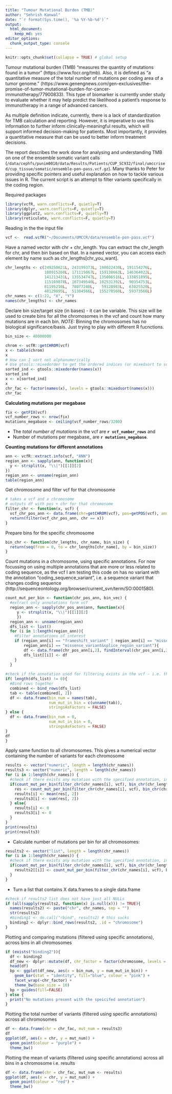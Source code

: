 ```yaml
---
title: "Tumour Mutational Burden (TMB)"
author: "Sehrish Kanwal"
date: "`r format(Sys.time(), '%a %Y-%b-%d')`"
output: 
  html_document: 
    keep_md: yes
editor_options: 
  chunk_output_type: console
---
```


```r
knitr::opts_chunk$set(collapse = TRUE) # global setup
```
Tumour mutational burden (TMB) "measures the quantity of mutations found in a tumor" (https://www.focr.org/tmb). Also, it is defined as "a quantitative measure of the total number of mutations per coding area of a tumor genome." (https://www.genengnews.com/gen-exclusives/the-promise-of-tumor-mutational-burden-for-cancer-immunotherapy/77900833).
This type of biomarker is currently under study to evaluate whether it may help predict the likelihood a patient's response to immunotherapy in a range of advanced cancers.

As multiple definition indicate, currently, there is a lack of standardization for TMB calculation and reporting. However, it is imperative to use this information to further inform clinically-meaningful results, which will support informed decision-making for patients. Most importantly, it provides a quantitative measure that can be used to better inform treatment decisions.

The report describes the work done for analysing and understanding TMB on one of the ensemble somatic variant calls (`/data/cephfs/punim0010/data/Results/Patients/CUP_SC932/final/umccrised/cup_tissue/somatic/ensemble-pon-pass.vcf.gz`). Many thanks to Peter for providing specific pointers and useful explanation on how to tackle various issues in R. The current script is an attempt to filter variants specifically in the coding region.

Required packages

```r
library(vcfR, warn.conflicts=F, quietly=T)
library(dplyr, warn.conflicts=F, quietly=T)
library(ggplot2, warn.conflicts=F, quietly=T)
library(reticulate, warn.conflicts=F, quietly=T)
```

Reading in the the input file

```r
vcf <-  read.vcfR("~/Documents/UMCCR/data/ensemble-pon-pass.vcf") 
```

Have a named vector with chr + chr_length.
You can extract the chr_length for chr, and then bin based on that.
In a named vector, you can access each element by name such as chr_lengths[chr_you_want].

```r
chr_lengths <- c(249250621L, 243199373L, 198022430L, 191154276L,
                 180915260L, 171115067L, 159138663L, 146364022L,
                 141213431L, 135534747L, 135006516L, 133851895L,
                 115169878L, 107349540L, 102531392L,  90354753L,
                 81195210L,  78077248L,   59128983L,  63025520L,
                 48129895L,  51304566L,  155270560L,  59373566L)
chr_names <- c(1:22, "X", "Y")
names(chr_lengths) <- chr_names
```

Declare bin size/target size (in bases) - it can be variable. This size will be used to create bins for all the chromosomes in the vcf and count how many mutations are in each bin.
*NOTE:*
Binning the chromosomes has no biological significance/basis. Just trying to play with different R fucnctions. 

```r
bin_size <- 40000000
```


```r
chrom <- vcfR::getCHROM(vcf)
x <- table(chrom)
x
# How can I sort not alphanumerically
# Use gtools::mixedorder to get the ordered indices (or mixedsort to sort them)
sorted_ind <- gtools::mixedorder(names(x))
sorted_ind
x <- x[sorted_ind]
x
chr_fac <- factor(names(x), levels = gtools::mixedsort(names(x)))
chr_fac
```

**Calculating mutations per megabase**

```r
fix <- getFIX(vcf)
vcf_number_rows <- nrow(fix)
mutations_megabase <- ceiling(vcf_number_rows/3200) 
```

* The _total number of mutations_ in the vcf are **`r vcf_number_rows`** and 
* Number of mutations per megabase_ are **`r mutations_megabase`**.

**Counting mutations for different annotations**

```r
ann <- vcfR::extract.info(vcf, "ANN")
region_ann <- sapply(ann, function(x){
  y <- strsplit(x, "\\|")[[1]][2]
})
region_ann <- unname(region_ann)
table(region_ann)
```

Get chromosome and filter vcf for that chromosome

```r
# takes a vcf and a chromosome
# outputs df with pos + chr for that chromosome
filter_chr <- function(x, vcf) {
  vcf_chr_pos_ann <- data.frame(chr=getCHROM(vcf), pos=getPOS(vcf), ann=vcfR::extract.info(vcf, "ANN"), stringsAsFactors = FALSE)
  return(filter(vcf_chr_pos_ann, chr == x))
}
```

Prepare bins for the specific chromosome

```r
bin_chr <- function(chr_lengths, chr_name, bin_size) {
  return(seq(from = 0, to = chr_lengths[chr_name], by = bin_size))
}
```

Count mutations in a chromosome, using specific annotations. For now focussing on using multiple annotations that are more or less related to coding sequence, as the vcf I am testing this code on has no variant with the annotation "coding_sequence_variant", i.e. a sequence variant that changes coding sequence (http://sequenceontology.org/browser/current_svn/term/SO:0001580).

```r
count_mut_per_bin <- function(chr_pos_ann, bin_vec) {
  #extract only annotations form vcf
  region_ann <- sapply(chr_pos_ann$ann, function(x){
     y <- strsplit(x, "\\|")[[1]][2]
     })
  region_ann <- unname(region_ann)
  dfs_list <- list()
  for (i in 1:length(region_ann)){
    #Filter annotations of interest 
    if (region_ann[i] == "frameshift_variant" | region_ann[i] == "missense_variant" | 
        region_ann[i] == "missense_variant&splice_region_variant"){
        df <- data.frame(chr_pos_ann[i,2], findInterval(chr_pos_ann[i,2], bin_vec))
        dfs_list[[i]] <- df
    }
  }
  
#check if the annotation used for filtering exists in the vcf - i.e. there are rows in the combined df
if( length(dfs_list) != 0){
  #Bind rows together
  combined <- bind_rows(dfs_list)
  tab <- table(combined[, 2])
  df <- data.frame(bin_num = names(tab),
                   num_mut_in_bin = c(unname(tab)),
                   stringsAsFactors = FALSE)
} else {
  df <- data.frame(bin_num = 0,
                   num_mut_in_bin = 0,
                   stringsAsFactors = FALSE)
}
df
}
```

Apply same function to all chromosomes. This gives a numerical vector containing the number of variants for each chromosome 

```r
results <- vector("numeric", length = length(chr_names))
results3 <- vector("numeric", length = length(chr_names))
for (i in 1:length(chr_names)) {
  #check if there exists any mutation with the specified annotation, in the vcf. 
  if(count_mut_per_bin(filter_chr(chr_names[i], vcf), bin_chr(chr_lengths, chr_names[i], bin_size))[1, 1] != 0){
    res <- count_mut_per_bin(filter_chr(chr_names[i], vcf), bin_chr(chr_lengths, chr_names[i], bin_size))
    results[i] <- mean(res[, 2])
    results3[i] <- sum(res[, 2])
  } else{
    results[i] <- 0
    results3[i] <- 0
  }
}
print(results)
print(results3)
```


* Calculate number of mutations per bin for all chromosomes:

```r
results2 <- vector("list", length = length(chr_names))
for (i in 1:length(chr_names)) {
  #check if there exists any mutation with the specified annotation, in the vcf. 
  if(count_mut_per_bin(filter_chr(chr_names[i], vcf), bin_chr(chr_lengths, chr_names[i], bin_size))[1, 1] != 0){
    results2[[i]] <- count_mut_per_bin(filter_chr(chr_names[i], vcf), bin_chr(chr_lengths, chr_names[i], bin_size))
  }
}
```

* Turn a list that contains X data.frames to a single data.frame

```r
#check if results2 list does not have just all NULLs
if (all(sapply(results2, function(x) is.null(x))) != TRUE){
  names(results2) <- paste("chr", chr_names, sep = "")
  str(results2)
  #binding1 <- do.call("rbind", results2) # this sucks
  binding2 <- dplyr::bind_rows(results2, .id = "chromosome")
}
```

Plotting and comparing mutations (filtered using specific annotations), across bins in all chromosomes

```r
if (exists("binding2")){
  df <- binding2 
  df_new <- dplyr::mutate(df, chr_factor = factor(chromosome, levels = gtools::mixedsort(unique(chromosome))))
  head(df)
  bp <- ggplot(df_new, aes(x = bin_num, y = num_mut_in_bin)) +
    geom_bar(stat = "identity", fill="blue", colour = "pink") +
    facet_wrap(~chr_factor) +
    theme_bw(base_size = 10)
  bp + guides(fill=FALSE)
} else {
  print("No mutations present with the speicifed annotation")
}
```

Plotting the total number of variants (filtered using specific annotations) across all chromosomes

```r
df <- data.frame(chr = chr_fac, mut_num = results3)
df
ggplot(df, aes(x = chr, y = mut_num)) +
  geom_point(colour = "purple") +
  theme_bw()
```

Plotting the mean of variants (filtered using specific annotations) across all bins in a chromosome i.e. results 

```r
df <- data.frame(chr = chr_fac, mut_num <- results)
ggplot(df, aes(x = chr, y = mut_num)) +
  geom_point(colour = "red") +
  theme_bw()

```





